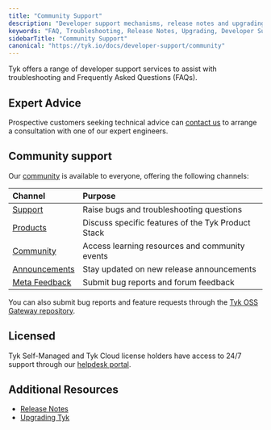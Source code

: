 ```yaml
---
title: "Community Support"
description: "Developer support mechanisms, release notes and upgrading information for your Tyk installation"
keywords: "FAQ, Troubleshooting, Release Notes, Upgrading, Developer Support"
sidebarTitle: "Community Support"
canonical: "https://tyk.io/docs/developer-support/community"
---
```


Tyk offers a range of developer support services to assist with troubleshooting and Frequently Asked Questions (FAQs).

## Expert Advice

Prospective customers seeking technical advice can [contact us](https://tyk.io/contact/) to arrange a consultation with
one of our expert engineers.

## Community support

Our [community](https://community.tyk.io/) is available to everyone, offering the following channels:

| Channel | Purpose |
| :--------- | :--------- |
| [Support](https://community.tyk.io/c/support/) | Raise bugs and troubleshooting questions |
| [Products](https://community.tyk.io/c/product/) | Discuss specific features of the Tyk Product Stack |
| [Community](https://community.tyk.io/c/community/) | Access learning resources and community events |
| [Announcements](https://community.tyk.io/c/announcements/) | Stay updated on new release announcements |
| [Meta Feedback](https://community.tyk.io/c/meta) | Submit bug reports and forum feedback |

You can also submit bug reports and feature requests through the
[Tyk OSS Gateway repository](https://github.com/TykTechnologies/tyk).

## Licensed

Tyk Self-Managed and Tyk Cloud license holders have access to 24/7 support through our
[helpdesk portal](https://support.tyk.io/hc/en-gb).


## Additional Resources

- [Release Notes](/5.9/developer-support/release-notes/gateway)
- [Upgrading Tyk](/5.9/developer-support/upgrading)
